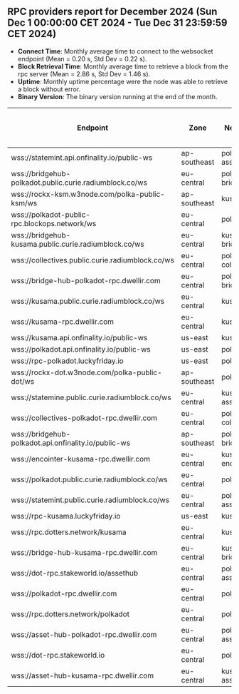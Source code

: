 ## RPC providers report for December 2024 (Sun Dec  1 00:00:00 CET 2024 - Tue Dec 31 23:59:59 CET 2024)

- **Connect Time**: Monthly average time to connect to the websocket endpoint (Mean = 0.20 s, Std Dev = 0.22 s).
- **Block Retrieval Time**: Monthly average time to retrieve a block from the rpc server (Mean = 2.86 s, Std Dev = 1.46 s).
- **Uptime**: Monthly uptime percentage were the node was able to retrieve a block without error.
- **Binary Version**: The binary version running at the end of the month.

| Endpoint                        | Zone         | Network            | Average Connect Time (s) | Average Block Retrieval Time (s) | Uptime (%) | Binary Version         |
|---------------------------------|--------------|--------------------|--------------------------|----------------------------------|------------|------------------------|
| wss://statemint.api.onfinality.io/public-ws | ap-southeast | polkadot-assethub  | 0.32                | 3.01                       | 100.00     | 1.17.0                 |
| wss://bridgehub-polkadot.public.curie.radiumblock.co/ws | eu-central   | polkadot-bridgehub | 0.35                | 3.92                       | 98.72      | 1.16.1                 |
| wss://rockx-ksm.w3node.com/polka-public-ksm/ws | ap-southeast | kusama             | 0.09                | 2.13                       | 100.00     | 1.15.3                 |
| wss://polkadot-public-rpc.blockops.network/ws | eu-central   | polkadot           | 0.14                | 2.43                       | 100.00     | 1.16.1                 |
| wss://bridgehub-kusama.public.curie.radiumblock.co/ws | eu-central   | kusama-bridgehub   | 0.35                | 4.04                       | 97.29      | 1.16.1                 |
| wss://collectives.public.curie.radiumblock.co/ws | eu-central   | polkadot-collectives | 0.35                | 4.38                       | 98.30      | 1.16.1                 |
| wss://bridge-hub-polkadot-rpc.dwellir.com | eu-central   | polkadot-bridgehub | 0.14                | 2.12                       | 99.97      | 1.17.0                 |
| wss://kusama.public.curie.radiumblock.co/ws | eu-central   | kusama             | 0.34                | 4.83                       | 97.81      | 1.17.0                 |
| wss://kusama-rpc.dwellir.com    | eu-central   | kusama             | 0.14                | 2.44                       | 99.97      | 1.17.0                 |
| wss://kusama.api.onfinality.io/public-ws | us-east      | kusama             | 0.09                | 3.01                       | 100.00     | 1.17.0                 |
| wss://polkadot.api.onfinality.io/public-ws | us-east      | polkadot           | 0.08                | 2.68                       | 100.00     | 1.17.0                 |
| wss://rpc-polkadot.luckyfriday.io | us-east      | polkadot           | 0.10                | 2.38                       | 100.00     | 1.17.0                 |
| wss://rockx-dot.w3node.com/polka-public-dot/ws | ap-southeast | polkadot           | 0.09                | 2.09                       | 100.00     | 1.17.0                 |
| wss://statemine.public.curie.radiumblock.co/ws | eu-central   | kusama-assethub    | 0.41                | 4.19                       | 97.88      | 1.17.0                 |
| wss://collectives-polkadot-rpc.dwellir.com | eu-central   | polkadot-collectives | 0.14                | 2.17                       | 100.00     | 1.17.0                 |
| wss://bridgehub-polkadot.api.onfinality.io/public-ws | ap-southeast | polkadot-bridgehub | 0.32                | 3.52                       | 100.00     | 1.17.0                 |
| wss://encointer-kusama-rpc.dwellir.com | eu-central   | kusama-encointer   | 0.14                | 2.10                       | 100.00     | 1.14.0                 |
| wss://polkadot.public.curie.radiumblock.co/ws | eu-central   | polkadot           | 0.35                | 4.99                       | 98.12      | 1.16.2                 |
| wss://statemint.public.curie.radiumblock.co/ws | eu-central   | polkadot-assethub  | 0.39                | 3.24                       | 98.96      | 1.16.1                 |
| wss://rpc-kusama.luckyfriday.io | us-east      | kusama             | 0.11                | 2.22                       | 100.00     | 1.15.1                 |
| wss://rpc.dotters.network/kusama | eu-central   | kusama             | 0.07                | 2.16                       | 99.86      | 1.17.0                 |
| wss://bridge-hub-kusama-rpc.dwellir.com | eu-central   | kusama-bridgehub   | 0.15                | 2.04                       | 100.00     | 1.17.0                 |
| wss://dot-rpc.stakeworld.io/assethub | eu-central   | polkadot-assethub  | 0.11                | 1.71                       | 100.00     | 1.17.0                 |
| wss://polkadot-rpc.dwellir.com  | eu-central   | polkadot           | 0.16                | 2.56                       | 100.00     | 1.17.0                 |
| wss://rpc.dotters.network/polkadot | eu-central   | polkadot           | 0.06                | 2.12                       | 99.86      | 1.17.0                 |
| wss://asset-hub-polkadot-rpc.dwellir.com | eu-central   | polkadot-assethub  | 0.14                | 1.93                       | 100.00     | 1.17.0                 |
| wss://dot-rpc.stakeworld.io     | eu-central   | polkadot           | 0.11                | 2.44                       | 100.00     | 1.17.0                 |
| wss://asset-hub-kusama-rpc.dwellir.com | eu-central   | kusama-assethub    | 0.15                | 2.13                       | 100.00     | 1.17.0                 |
